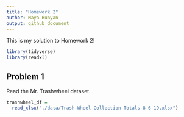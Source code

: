 ```yaml
---
title: "Homework 2"
author: Maya Bunyan
output: github_document
---
```


This is my solution to Homework 2! 

```r
library(tidyverse)
library(readxl)
```

## Problem 1

Read the Mr. Trashwheel dataset.

```r
trashwheel_df = 
  read_xlsx("./data/Trash-Wheel-Collection-Totals-8-6-19.xlsx")
```

